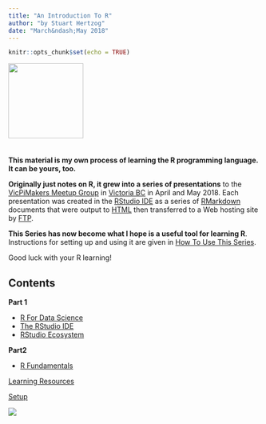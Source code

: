 ```yaml
---
title: "An Introduction To R"
author: "by Stuart Hertzog"
date: "March&ndash;May 2018"
---
```


<script>
    $(document).ready(function() {
      $items = $('div#TOC li');
      $items.each(function(idx) {
        num_ul = $(this).parentsUntil('#TOC').length;
        $(this).css({'text-indent': num_ul * 10, 'padding-left': 0});
      });

    });
</script>


```r
knitr::opts_chunk$set(echo = TRUE)
```

<img src="images/Rlogo.png" style="margin-bottom: 1.5em; width: 150px" />

**This material is my own process of learning the R programming language. It can be yours, too.**

**Originally just notes on R, it grew into a series of presentations** to the [VicPiMakers Meetup Group](https://www.meetup.com/Victoria-Raspberry-PiMakers-And-Others/) in [Victoria BC](https://www.tourismvictoria.com/) in April and May 2018. Each presentation was created in the [RStudio IDE](https://www.rstudio.com/) as a series of [RMarkdown](http://rmarkdown.rstudio.com/) documents that were output to [HTML](https://en.wikipedia.org/wiki/HTML) then transferred to a Web hosting site by [FTP](https://en.wikipedia.org/wiki/File_Transfer_Protocol).

**This Series has now become what I hope is a useful tool for learning R**. Instructions for setting up and using it are given in [How To Use This Series](How.html).

Good luck with your R learning!

## Contents

**Part 1**

* [R For Data Science](Part1_R_Data_Science.html)
* [The RStudio IDE](RStudio.html)
* [RStudio Ecosystem](RStudio_Ecosystem.html)

**Part2**

* [R Fundamentals](Part2_R_Programming.html)

[Learning Resources](R_Learning_Resources.html)

[Setup](Setup.html)

![](images/uc_bar450.png)
